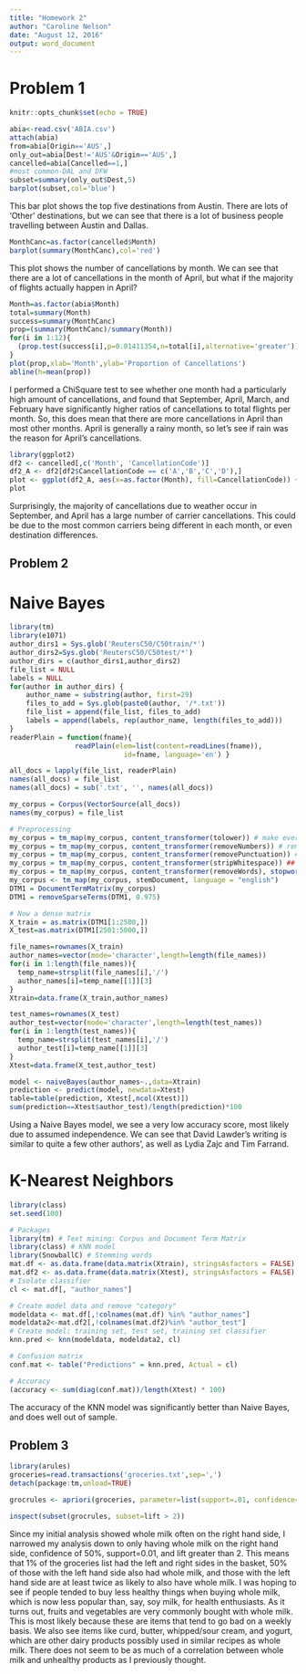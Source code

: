 ```yaml
---
title: "Homework 2"
author: "Caroline Nelson"
date: "August 12, 2016"
output: word_document
---
```

# Problem 1
```r
knitr::opts_chunk$set(echo = TRUE)
```
```r
abia<-read.csv('ABIA.csv')
attach(abia)
from=abia[Origin=='AUS',]
only_out=abia[Dest!='AUS'&Origin=='AUS',]
cancelled=abia[Cancelled==1,]
#most common-DAL and DFW
subset=summary(only_out$Dest,5)
barplot(subset,col='blue')
```
This bar plot shows the top five destinations from Austin.  There are lots of 'Other' destinations, but we can see that there is a lot of business people travelling between Austin and Dallas.
```r
MonthCanc=as.factor(cancelled$Month)
barplot(summary(MonthCanc),col='red')
```
This plot shows the number of cancellations by month.  We can see that there are a lot of cancellations in the month of April, but what if the majority of flights actually happen in April?

```r
Month=as.factor(abia$Month)
total=summary(Month)
success=summary(MonthCanc)
prop=(summary(MonthCanc)/summary(Month))
for(i in 1:12){
  (prop.test(success[i],p=0.01411354,n=total[i],alternative='greater'))
}
plot(prop,xlab='Month',ylab='Proportion of Cancellations')
abline(h=mean(prop))
```
I performed a ChiSquare test to see whether one month had a particularly high amount of cancellations, and found that September, April, March, and February have significantly higher ratios of cancellations to total flights per month.  So, this does mean that there are more cancellations in April than most other months.  April is generally a rainy month, so let's see if rain was the reason for April's cancellations.
```r
library(ggplot2)
df2 <- cancelled[,c('Month', 'CancellationCode')]
df2_A <- df2[df2$CancellationCode == c('A','B','C','D'),]
plot <- ggplot(df2_A, aes(x=as.factor(Month), fill=CancellationCode)) + geom_bar(position='dodge')
plot
```
Surprisingly, the majority of cancellations due to weather occur in September, and April has a large number of carrier cancellations.  This could be due to the most common carriers being different in each month, or even destination differences.

## Problem 2
# Naive Bayes
```r
library(tm)
library(e1071)
author_dirs1 = Sys.glob('ReutersC50/C50train/*')
author_dirs2=Sys.glob('ReutersC50/C50test/*')
author_dirs = c(author_dirs1,author_dirs2)
file_list = NULL
labels = NULL
for(author in author_dirs) {
	author_name = substring(author, first=29)
	files_to_add = Sys.glob(paste0(author, '/*.txt'))
	file_list = append(file_list, files_to_add)
	labels = append(labels, rep(author_name, length(files_to_add)))
}
readerPlain = function(fname){
				readPlain(elem=list(content=readLines(fname)), 
							id=fname, language='en') }

all_docs = lapply(file_list, readerPlain) 
names(all_docs) = file_list
names(all_docs) = sub('.txt', '', names(all_docs))

my_corpus = Corpus(VectorSource(all_docs))
names(my_corpus) = file_list

# Preprocessing
my_corpus = tm_map(my_corpus, content_transformer(tolower)) # make everything lowercase
my_corpus = tm_map(my_corpus, content_transformer(removeNumbers)) # remove numbers
my_corpus = tm_map(my_corpus, content_transformer(removePunctuation)) # remove punctuation
my_corpus = tm_map(my_corpus, content_transformer(stripWhitespace)) ## remove excess white-space
my_corpus = tm_map(my_corpus, content_transformer(removeWords), stopwords("SMART"))
my_corpus <- tm_map(my_corpus, stemDocument, language = "english")
DTM1 = DocumentTermMatrix(my_corpus)
DTM1 = removeSparseTerms(DTM1, 0.975)

# Now a dense matrix
X_train = as.matrix(DTM1[1:2500,])
X_test=as.matrix(DTM1[2501:5000,])

file_names=rownames(X_train)
author_names=vector(mode='character',length=length(file_names))
for(i in 1:length(file_names)){
  temp_name=strsplit(file_names[i],'/')
  author_names[i]=temp_name[[1]][3]
}
Xtrain=data.frame(X_train,author_names)

test_names=rownames(X_test)
author_test=vector(mode='character',length=length(test_names))
for(i in 1:length(test_names)){
  temp_name=strsplit(test_names[i],'/')
  author_test[i]=temp_name[[1]][3]
}
Xtest=data.frame(X_test,author_test)

model <- naiveBayes(author_names~.,data=Xtrain)
prediction <- predict(model, newdata=Xtest)
table=table(prediction, Xtest[,ncol(Xtest)])
sum(prediction==Xtest$author_test)/length(prediction)*100
```
Using a Naive Bayes model, we see a very low accuracy score, most likely due to assumed independence.  We can see that David Lawder's writing is similar to quite a few other authors', as well as Lydia Zajc and Tim Farrand.

# K-Nearest Neighbors
```r
library(class)
set.seed(100)

# Packages
library(tm) # Text mining: Corpus and Document Term Matrix
library(class) # KNN model
library(SnowballC) # Stemming words
mat.df <- as.data.frame(data.matrix(Xtrain), stringsAsfactors = FALSE)
mat.df2 <- as.data.frame(data.matrix(Xtest), stringsAsfactors = FALSE)
# Isolate classifier
cl <- mat.df[, "author_names"]

# Create model data and remove "category"
modeldata <- mat.df[,!colnames(mat.df) %in% "author_names"]
modeldata2<-mat.df2[,!colnames(mat.df2)%in% "author_test"]
# Create model: training set, test set, training set classifier
knn.pred <- knn(modeldata, modeldata2, cl)

# Confusion matrix
conf.mat <- table("Predictions" = knn.pred, Actual = cl)

# Accuracy
(accuracy <- sum(diag(conf.mat))/length(Xtest) * 100)
```
The accuracy of the KNN model was significantly better than Naive Bayes, and does well out of sample.  

## Problem 3
```r
library(arules)
groceries=read.transactions('groceries.txt',sep=',')
detach(package:tm,unload=TRUE)

grocrules <- apriori(groceries, parameter=list(support=.01, confidence=.5, maxlen=4),appearance = list(default='lhs',rhs='whole milk'))

inspect(subset(grocrules, subset=lift > 2))
```
Since my initial analysis showed whole milk often on the right hand side, I narrowed my analysis down to only having whole milk on the right hand side, confidence of 50%, support=0.01, and lift greater than 2.  This means that 1% of the groceries list had the left and right sides in the basket, 50% of those with the left hand side also had whole milk, and those with the left hand side are at least twice as likely to also have whole milk.  I was hoping to see if people tended to buy less healthy things when buying whole milk, which is now less popular than, say, soy milk, for health enthusiasts. As it turns out, fruits and vegetables are very commonly bought with whole milk.  This is most likely because these are items that tend to go bad on a weekly basis.  We also see items like curd, butter, whipped/sour cream, and yogurt, which are other dairy products possibly used in similar recipes as whole milk.  There does not seem to be as much of a correlation between whole milk and unhealthy products as I previously thought.


